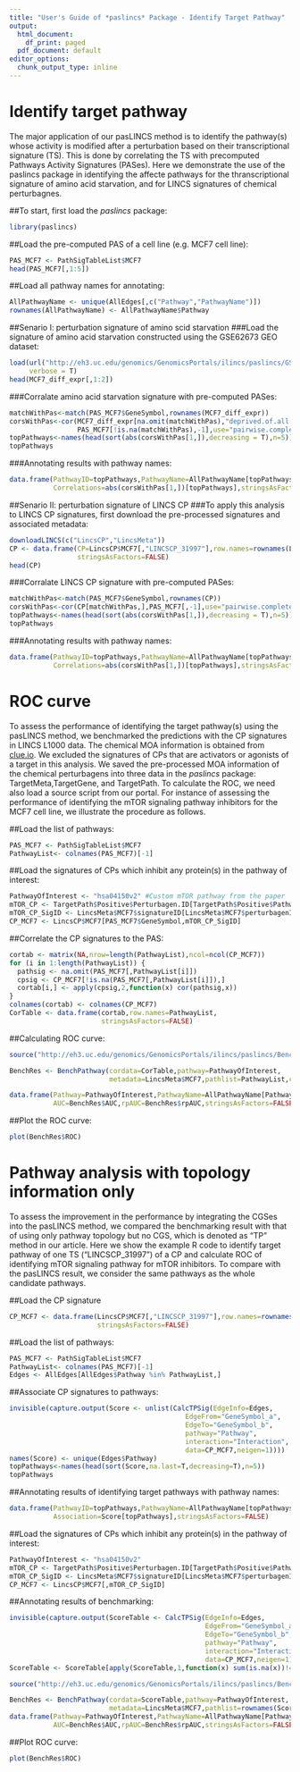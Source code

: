 ```yaml
---
title: "User's Guide of *paslincs* Package - Identify Target Pathway"
output:
  html_document:
    df_print: paged
  pdf_document: default
editor_options:
  chunk_output_type: inline
---
```


# Identify target pathway
The major application of our pasLINCS method is to identify the pathway(s) whose activity is modified after a perturbation based on their transcriptional signature (TS). This is done by correlating the TS with precomputed Pathways Activity Signatures (PASes). Here we demonstrate the use of the paslincs package in identifying the affecte pathways for the thranscriptional signature of amino acid starvation, and for LINCS signatures of chemical perturbagnes. 

##To start, first load the *paslincs* package:
```r
library(paslincs)
```

##Load the pre-computed PAS of a cell line (e.g. MCF7 cell line):
```r
PAS_MCF7 <- PathSigTableList$MCF7
head(PAS_MCF7[,1:5])
```

##Load all pathway names for annotating:
```r
AllPathwayName <- unique(AllEdges[,c("Pathway","PathwayName")])
rownames(AllPathwayName) <- AllPathwayName$Pathway
```

##Senario I: perturbation signature of amino scid starvation
###Load the signature of amino acid starvation constructed using the GSE62673 GEO dataset:
```r
load(url("http://eh3.uc.edu/genomics/GenomicsPortals/ilincs/paslincs/GSE62673_mcf7_signatures.Rdata"),
     verbose = T)
head(MCF7_diff_expr[,1:2])
```

###Corralate amino acid starvation signature with pre-computed PASes:
```r
matchWithPas<-match(PAS_MCF7$GeneSymbol,rownames(MCF7_diff_expr))
corsWithPas<-cor(MCF7_diff_expr[na.omit(matchWithPas),"deprived.of.all.amino.acids-control.media"],
                 PAS_MCF7[!is.na(matchWithPas),-1],use="pairwise.complete.obs")
topPathways<-names(head(sort(abs(corsWithPas[1,]),decreasing = T),n=5))
topPathways
```

###Annotating results with  pathway names:
```r
data.frame(PathwayID=topPathways,PathwayName=AllPathwayName[topPathways,"PathwayName"],
           Correlations=abs(corsWithPas[1,])[topPathways],stringsAsFactors=FALSE)
```


##Senario II: perturbation signature of LINCS CP
###To apply this analysis to LINCS CP signatures, first download the pre-processed signatures and associated metadata:
```r
downloadLINCS(c("LincsCP","LincsMeta"))
CP <- data.frame(CP=LincsCP$MCF7[,"LINCSCP_31997"],row.names=rownames(LincsCP$MCF7),
                 stringsAsFactors=FALSE) 
head(CP)

```

###Corralate LINCS CP signature with pre-computed PASes:
```r
matchWithPas<-match(PAS_MCF7$GeneSymbol,rownames(CP))
corsWithPas<-cor(CP[matchWithPas,],PAS_MCF7[,-1],use="pairwise.complete.obs")
topPathways<-names(head(sort(abs(corsWithPas[1,]),decreasing = T),n=5))
topPathways
```

###Annotating results with  pathway names:
```r
data.frame(PathwayID=topPathways,PathwayName=AllPathwayName[topPathways,"PathwayName"],
           Correlations=abs(corsWithPas[1,])[topPathways],stringsAsFactors=FALSE)
```

# ROC curve
To assess the performance of identifying the target pathway(s) using the pasLINCS method, we benchmarked the predictions with the CP signatures in LINCS L1000 data. The chemical MOA information is obtained from [clue.io](http://clue.io). We excluded the signatures of CPs that are activators or agonists of a target in this analysis. We saved the pre-processed MOA information of the chemical perturbagens into three data in the *paslincs* package: TargetMeta,TargetGene, and TargetPath. To calculate the ROC, we need also load a source script from our portal. For instance of assessing the performance of identifying the mTOR signaling pathway inhibitors for the MCF7 cell line, we illustrate the procedure as follows.


##Load the list of pathways:
```r
PAS_MCF7 <- PathSigTableList$MCF7
PathwayList<- colnames(PAS_MCF7)[-1]
```

##Load the signatures of CPs which inhibit any protein(s) in the pathway of interest:
```r
PathwayOfInterest <- "hsa04150v2" #Custom mTOR pathway from the paper
mTOR_CP <- TargetPath$Positive$Perturbagen.ID[TargetPath$Positive$Pathway==PathwayOfInterest]
mTOR_CP_SigID <- LincsMeta$MCF7$signatureID[LincsMeta$MCF7$perturbagenID %in% mTOR_CP]
CP_MCF7 <- LincsCP$MCF7[PAS_MCF7$GeneSymbol,mTOR_CP_SigID]
```

##Correlate the CP signatures to the PAS:
```r
cortab <- matrix(NA,nrow=length(PathwayList),ncol=ncol(CP_MCF7))
for (i in 1:length(PathwayList)) {
  pathsig <- na.omit(PAS_MCF7[,PathwayList[i]])
  cpsig <- CP_MCF7[!is.na(PAS_MCF7[,PathwayList[i]]),]
  cortab[i,] <- apply(cpsig,2,function(x) cor(pathsig,x))
}
colnames(cortab) <- colnames(CP_MCF7)
CorTable <- data.frame(cortab,row.names=PathwayList,
                       stringsAsFactors=FALSE)
```

##Calculating ROC curve:
```r
source("http://eh3.uc.edu/genomics/GenomicsPortals/ilincs/paslincs/BenchPathway.R")
```
```r
BenchRes <- BenchPathway(cordata=CorTable,pathway=PathwayOfInterest,
                         metadata=LincsMeta$MCF7,pathlist=PathwayList,cutoff=0.95)

data.frame(Pathway=PathwayOfInterest,PathwayName=AllPathwayName[PathwayOfInterest,"PathwayName"],
           AUC=BenchRes$AUC,rpAUC=BenchRes$rpAUC,stringsAsFactors=FALSE)
```

##Plot the ROC curve:
```r
plot(BenchRes$ROC)
```


# Pathway analysis with topology information only
To assess the improvement in the performance by integrating the CGSes into the pasLINCS method, we compared the benchmarking result with that of using only pathway topology but no CGS, which is denoted as "TP" method in our article. Here we show the example R code to identify target pathway of one TS ("LINCSCP_31997") of a CP and calculate ROC of identifying mTOR signaling pathway for mTOR inhibitors. To compare with the pasLINCS result, we consider the same pathways as the whole candidate pathways.

##Load the CP signature 
```r
CP_MCF7 <- data.frame(LincsCP$MCF7[,"LINCSCP_31997"],row.names=rownames(LincsCP$MCF7),
                      stringsAsFactors=FALSE) 
```

##Load the list of pathways:
```r
PAS_MCF7 <- PathSigTableList$MCF7
PathwayList<- colnames(PAS_MCF7)[-1]
Edges <- AllEdges[AllEdges$Pathway %in% PathwayList,]
```

##Associate CP signatures to pathways:
```r
invisible(capture.output(Score <- unlist(CalcTPSig(EdgeInfo=Edges,
                                            EdgeFrom="GeneSymbol_a",
                                            EdgeTo="GeneSymbol_b",
                                            pathway="Pathway",
                                            interaction="Interaction",
                                            data=CP_MCF7,neigen=1))))
names(Score) <- unique(Edges$Pathway)
topPathways<-names(head(sort(Score,na.last=T,decreasing=T),n=5))
topPathways
```

##Annotating results of identifying target pathways with  pathway names:
```r
data.frame(PathwayID=topPathways,PathwayName=AllPathwayName[topPathways,"PathwayName"],
           Association=Score[topPathways],stringsAsFactors=FALSE)
```

##Load the signatures of CPs which inhibit any protein(s) in the pathway of interest:
```r
PathwayOfInterest <- "hsa04150v2"
mTOR_CP <- TargetPath$Positive$Perturbagen.ID[TargetPath$Positive$Pathway==PathwayOfInterest]
mTOR_CP_SigID <- LincsMeta$MCF7$signatureID[LincsMeta$MCF7$perturbagenID %in% mTOR_CP]
CP_MCF7 <- LincsCP$MCF7[,mTOR_CP_SigID]
```

##Annotating results of benchmarking: 
```r
invisible(capture.output(ScoreTable <- CalcTPSig(EdgeInfo=Edges,
                                                 EdgeFrom="GeneSymbol_a",
                                                 EdgeTo="GeneSymbol_b",
                                                 pathway="Pathway",
                                                 interaction="Interaction",
                                                 data=CP_MCF7,neigen=1)))
ScoreTable <- ScoreTable[apply(ScoreTable,1,function(x) sum(is.na(x))!=length(x)),]
```
```r
source("http://eh3.uc.edu/genomics/GenomicsPortals/ilincs/paslincs/BenchPathway.R")
```
```r
BenchRes <- BenchPathway(cordata=ScoreTable,pathway=PathwayOfInterest,
                         metadata=LincsMeta$MCF7,pathlist=rownames(ScoreTable),cutoff=0.95,direction="<")
data.frame(Pathway=PathwayOfInterest,PathwayName=AllPathwayName[PathwayOfInterest,"PathwayName"],
           AUC=BenchRes$AUC,rpAUC=BenchRes$rpAUC,stringsAsFactors=FALSE)
```

##Plot ROC curve:
```r
plot(BenchRes$ROC)
```




